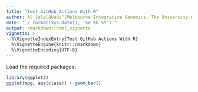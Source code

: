 ```yaml
---
title: "Test GitHub Actions With R"
author: Al JalalAbadi^[Melbourne Integrative Genomics, The University of Melbourne (al.jal.abadi@gmail.com)]
date: "`r format(Sys.Date(), '%d %b %Y')`"
output: rmarkdown::html_vignette
vignette: >
  %\VignetteIndexEntry{Test GitHub Actions With R}
  %\VignetteEngine{knitr::rmarkdown}
  %\VignetteEncoding{UTF-8}
---
```


Load the required packages:

```r
library(ggplot2)
ggplot(mpg, aes(class)) + geom_bar()
```
